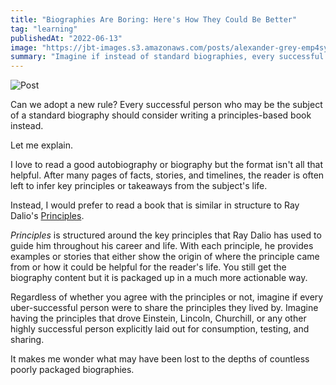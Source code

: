 ```yaml
---
title: "Biographies Are Boring: Here's How They Could Be Better"
tag: "learning"
publishedAt: "2022-06-13"
image: "https://jbt-images.s3.amazonaws.com/posts/alexander-grey-emp4sypj9x0-unsplash-scaled.jpeg"
summary: "Imagine if instead of standard biographies, every successful person wrote a principles-based book, like Ray Dalio's Principles. You'd get all the juicy life stories and achievements but packaged in a way that's more actionable and helpful for readers."
---
```


![Post](https://jbt-images.s3.amazonaws.com/posts/alexander-grey-emp4sypj9x0-unsplash-scaled.jpeg)

Can we adopt a new rule? Every successful person who may be the subject of a standard biography should consider writing a principles-based book instead.

Let me explain.

I love to read a good autobiography or biography but the format isn't all that helpful. After many pages of facts, stories, and timelines, the reader is often left to infer key principles or takeaways from the subject's life.

Instead, I would prefer to read a book that is similar in structure to Ray Dalio's [Principles](https://www.amazon.com/Principles-Ray-Dalio-audiobook/dp/B074B2CZJG/ref=sr_1_1?crid=1JIPI6GN1XDC7&dib=eyJ2IjoiMSJ9.WmV_sOIOyeRLfJGEO0_K0RPR9a96NJqAZEOuJWup372XS48yTNJE4fsicSlKjIzhHf0Wg0K5piT3kYWW_YiQJTlyD91ArcU_Jm6YIWSIz3vMDhtt8pf-AGXQ29qg2p2FpL2srxquYpkEFI35NPsdB5WVF6Gfn1BAkY911YywlnkxvNkQWXTWALC9C6ttemWpeIAZQOHCYxK43R45gE7Rrk1HmtN2WHn4d3o6Bk6wcuU.DVy-8jE_MYTkp9GoU1p6i5J7fAsRgHyABeNWpRbSwY0&dib_tag=se&keywords=principles&qid=1726964797&sprefix=principles%2Caps%2C148&sr=8-1).

_Principles_ is structured around the key principles that Ray Dalio has used to guide him throughout his career and life. With each principle, he provides examples or stories that either show the origin of where the principle came from or how it could be helpful for the reader's life. You still get the biography content but it is packaged up in a much more actionable way.

Regardless of whether you agree with the principles or not, imagine if every uber-successful person were to share the principles they lived by. Imagine having the principles that drove Einstein, Lincoln, Churchill, or any other highly successful person explicitly laid out for consumption, testing, and sharing.

It makes me wonder what may have been lost to the depths of countless poorly packaged biographies.
